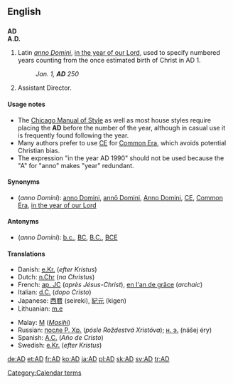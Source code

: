 {{see|Appendix:Variations of "ad"}}

==English==

==={{initialism}}===
'''AD'''<BR>
'''A.D.'''

# Latin ''[[anno Domini]]'', [[in the year of our Lord]], used to specify numbered years counting from the once estimated birth of Christ in AD 1.
#: ''Jan. 1, '''AD''' 250''
# Assistant Director.

====Usage notes====
* The [[w:Chicago Manual of Style|Chicago Manual of Style]] as well as most house styles require placing the '''AD''' before the number of the year, although in casual use it is frequently found following the year.
*Many authors prefer to use [[CE]] for [[Common Era]], which avoids potential Christian bias.
* The expression "in the year AD 1990" should not be used because the "A" for "anno" makes "year" redundant.

====Synonyms====
* (''anno Domini''): [[anno Domini]], [[annō Domini]], [[Anno Domini]], [[CE]], [[Common Era]], [[in the year of our Lord]]

====Antonyms====
* (''anno Domini''): [[b.c.]], [[BC]], [[B.C.]], [[BCE]]

====Translations====
{{trans-top|anno Domini}}
*Danish: [[e.Kr.]] (''efter Kristus'')
*Dutch: [[n.Chr]] (''na Christus'')
*French: [[ap. JC]] (''après Jésus-Christ''), [[en l'an de grâce]] (''archaic'')
*Italian: [[d.C.]] (''dopo Cristo'')
*Japanese: [[西暦]] (seireki), [[紀元]] (kigen)
*Lithuanian: [[m.e]] {{f}}
{{trans-mid}}
*Malay: [[M]] (''[[Masihi]]'')
*Russian: [[после Р. Хр.]] (''pósle Roždestvá Xristóva''); [[н. э.]] (nášej éry)
*Spanish: [[A.C.]] (''Año de Cristo'')
*Swedish: [[e.Kr.]] (''efter Kristus'')
{{trans-bottom}}

[[Category:Calendar terms]]

[[de:AD]]
[[et:AD]]
[[fr:AD]]
[[ko:AD]]
[[ja:AD]]
[[pl:AD]]
[[sk:AD]]
[[sv:AD]]
[[tr:AD]]